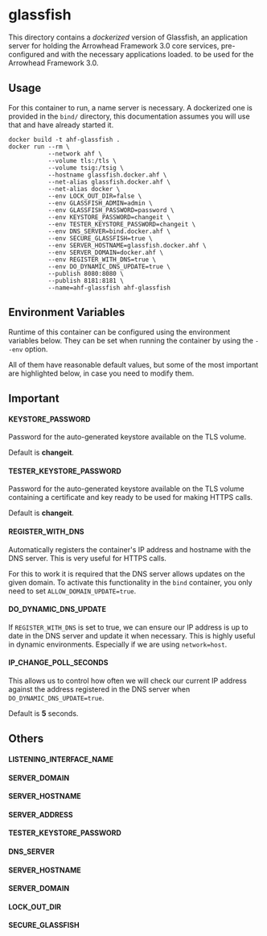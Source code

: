 = glassfish =

This directory contains a ''dockerized'' version of Glassfish, an application server for holding the Arrowhead Framework 3.0 core services, pre-configured and with the necessary applications loaded. to be used for the Arrowhead Framework 3.0.

== Usage ==

For this container to run, a name server is necessary. A dockerized one is provided in the <code>bind/</code> directory, this documentation assumes you will use that and have already started it.

<pre>docker build -t ahf-glassfish .
docker run --rm \
           --network ahf \
           --volume tls:/tls \
           --volume tsig:/tsig \
           --hostname glassfish.docker.ahf \
           --net-alias glassfish.docker.ahf \
           --net-alias docker \
           --env LOCK_OUT_DIR=false \
           --env GLASSFISH_ADMIN=admin \
           --env GLASSFISH_PASSWORD=password \
           --env KEYSTORE_PASSWORD=changeit \
           --env TESTER_KEYSTORE_PASSWORD=changeit \
           --env DNS_SERVER=bind.docker.ahf \
           --env SECURE_GLASSFISH=true \
           --env SERVER_HOSTNAME=glassfish.docker.ahf \
           --env SERVER_DOMAIN=docker.ahf \
           --env REGISTER_WITH_DNS=true \
           --env DO_DYNAMIC_DNS_UPDATE=true \
           --publish 8080:8080 \
           --publish 8181:8181 \
           --name=ahf-glassfish ahf-glassfish</pre>
== Environment Variables ==

Runtime of this container can be configured using the environment variables below. They can be set when running the container by using the <code>--env</code> option.

All of them have reasonable default values, but some of the most important are highlighted below, in case you need to modify them.

== Important ==

==== KEYSTORE_PASSWORD ====

Password for the auto-generated keystore available on the TLS volume.

Default is '''changeit'''.

==== TESTER_KEYSTORE_PASSWORD ====

Password for the auto-generated keystore available on the TLS volume containing a certificate and key ready to be used for making HTTPS calls.

Default is '''changeit'''.

==== REGISTER_WITH_DNS ====

Automatically registers the container's IP address and hostname with the DNS server. This is very useful for HTTPS calls.

For this to work it is required that the DNS server allows updates on the given domain. To activate this functionality in the <code>bind</code> container, you only need to set <code>ALLOW_DOMAIN_UPDATE=true</code>.

==== DO_DYNAMIC_DNS_UPDATE ====

If <code>REGISTER_WITH_DNS</code> is set to true, we can ensure our IP address is up to date in the DNS server and update it when necessary. This is highly useful in dynamic environments. Especially if we are using <code>network=host</code>.

==== IP_CHANGE_POLL_SECONDS ====

This allows us to control how often we will check our current IP address against the address registered in the DNS server when <code>DO_DYNAMIC_DNS_UPDATE=true</code>.

Default is '''5''' seconds.

== Others ==

==== LISTENING_INTERFACE_NAME ====

==== SERVER_DOMAIN ====

==== SERVER_HOSTNAME ====

==== SERVER_ADDRESS ====

==== TESTER_KEYSTORE_PASSWORD ====

==== DNS_SERVER ====

==== SERVER_HOSTNAME ====

==== SERVER_DOMAIN ====

==== LOCK_OUT_DIR ====

==== SECURE_GLASSFISH ====

